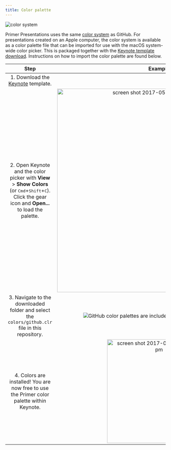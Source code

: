 ```yaml
---
title: Color palette
---
```


![color system](https://user-images.githubusercontent.com/10384315/60050673-0a0e3c80-9686-11e9-911a-c27e78e0ca51.png)

Primer Presentations uses the same [color system](https://primer.style/css/support/color-system) as GitHub.
For presentations created on an Apple computer, the color system is available as a color palette file that can be imported for use with the macOS system-wide color picker. This is packaged together with the [Keynote template download](https://drive.google.com/open?id=1Wp3NyCYM-FsU-4MKSbPcBgIsWVgvUQy0). Instructions on how to import the color palette are found below.

|                                                                                       Step                                                                                       |                                                                                Example                                                                                 |
| :------------------------------------------------------------------------------------------------------------------------------------------------------------------------------: | :--------------------------------------------------------------------------------------------------------------------------------------------------------------------: |
|                                     1. Download the [Keynote](https://drive.google.com/open?id=1Wp3NyCYM-FsU-4MKSbPcBgIsWVgvUQy0) template.                                      |                                                                                                                                                                        |
| 2. Open Keynote and the color picker with **View** > **Show Colors** (or <kbd>Cmd</kbd>+<kbd>Shift</kbd>+<kbd>C</kbd>). Click the gear icon and **Open...** to load the palette. | <img width="640" alt="screen shot 2017-05-17 at 3 50 31 pm" src="https://cloud.githubusercontent.com/assets/98681/26179462/b9662e34-3b18-11e7-9e43-9684f690e9c3.png"/> |
|                                         3. Navigate to the downloaded folder and select the `colors/github.clr` file in this repository.                                         | ![GitHub color palettes are included in your Keynote download.](https://user-images.githubusercontent.com/10384315/60049637-8e12f500-9683-11e9-9220-6c98fe2cc6f5.png)  |
|                                            4. Colors are installed! You are now free to use the Primer color palette within Keynote.                                             | <img width="326" alt="screen shot 2017-05-17 at 3 51 16 pm" src="https://cloud.githubusercontent.com/assets/98681/26179461/b95bc30e-3b18-11e7-92f3-725e35f20ecb.png"/> |
